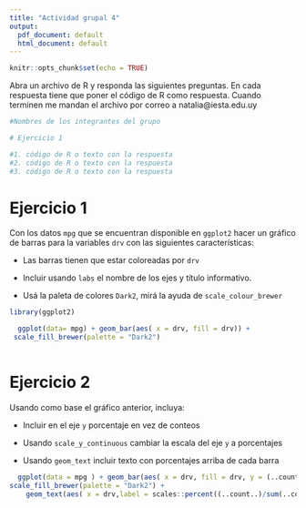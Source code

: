 ```yaml
---
title: "Actividad grupal 4"
output:
  pdf_document: default
  html_document: default
---
```


```r
knitr::opts_chunk$set(echo = TRUE)
```

Abra un archivo de R y responda las siguientes preguntas. En cada respuesta tiene que poner el código de R como respuesta.
Cuando terminen me mandan el archivo por correo a natalia@iesta.edu.uy

```r
#Nombres de los integrantes del grupo

# Ejercicio 1

#1. código de R o texto con la respuesta
#2. código de R o texto con la respuesta
#3. código de R o texto con la respuesta

```

# Ejercicio 1

Con los datos `mpg` que se encuentran disponible en `ggplot2` hacer un gráfico de barras para la variables `drv` con las siguientes características:


-  Las barras tienen que estar coloreadas por `drv`

- Incluir usando `labs` el nombre de los ejes y título informativo.

- Usá la paleta de colores  `Dark2`, mirá la ayuda de `scale_colour_brewer`
```r
library(ggplot2)
```
```r

  ggplot(data= mpg) + geom_bar(aes( x = drv, fill = drv)) +
 scale_fill_brewer(palette = "Dark2")
 
```

# Ejercicio 2

 Usando como base el gráfico anterior, incluya:
 
 
- Incluir en el eje `y` porcentaje en vez de conteos

-  Usando `scale_y_continuous` cambiar la escala del eje `y` a porcentajes

- Usando `geom_text` incluir texto con porcentajes arriba de cada barra


```r
  ggplot(data = mpg ) + geom_bar(aes( x = drv, fill = drv, y = (..count..)/sum(..count..))) + scale_y_continuous(labels =scales::percent)+
scale_fill_brewer(palette = "Dark2") +
    geom_text(aes( x = drv,label = scales::percent((..count..)/sum(..count..)), y = (..count..)/sum(..count..)), stat = "count", vjust = -.5) + labs(x = "Drv", y = "Porcentaje", fill = "Drv" )
```


